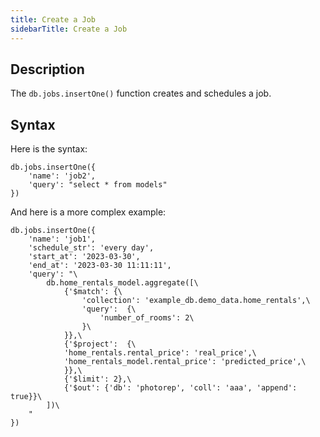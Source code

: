 ```yaml
---
title: Create a Job
sidebarTitle: Create a Job
---
```


## Description

The `db.jobs.insertOne()` function creates and schedules a job.

## Syntax

Here is the syntax:

```
db.jobs.insertOne({
    'name': 'job2',
    'query': "select * from models"
})
```

And here is a more complex example:

```
db.jobs.insertOne({
    'name': 'job1',
    'schedule_str': 'every day',
    'start_at': '2023-03-30',    
    'end_at': '2023-03-30 11:11:11',
    'query': "\
        db.home_rentals_model.aggregate([\
            {'$match': {\
                'collection': 'example_db.demo_data.home_rentals',\
                'query':  {\
                    'number_of_rooms': 2\
                }\
            }},\
            {'$project':  {\
            'home_rentals.rental_price': 'real_price',\
            'home_rentals_model.rental_price': 'predicted_price',\
            }},\
            {'$limit': 2},\
            {'$out': {'db': 'photorep', 'coll': 'aaa', 'append': true}}\
        ])\
    "
})
```
